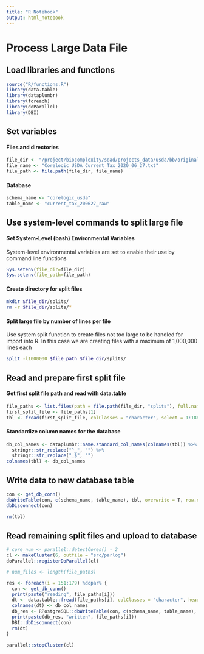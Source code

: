 ```yaml
---
title: "R Notebook"
output: html_notebook
---
```


# Process Large Data File

## Load libraries and functions

```r
source("R/functions.R")
library(data.table)
library(dataplumbr)
library(foreach)
library(doParallel)
library(DBI)
```

## Set variables

#### Files and directories

```r
file_dir <- "/project/biocomplexity/sdad/projects_data/usda/bb/original/Corelogic_June_2020_Files"
file_name <- "Corelogic_USDA_Current_Tax_2020_06_27.txt"
file_path <- file.path(file_dir, file_name)
```

#### Database

```r
schema_name <- "corelogic_usda"
table_name <- "current_tax_200627_raw"
```

## Use system-level commands to split large file

#### Set System-Level (bash) Environmental Variables

System-level environmental variables are set to enable their use by command line functions

```r
Sys.setenv(file_dir=file_dir)
Sys.setenv(file_path=file_path)
```

#### Create directory for split files

```bash
mkdir $file_dir/splits/
rm -r $file_dir/splits/*
```

#### Split large file by number of lines per file

Use system split function to create files not too large to be handled for import into R. In this case we are creating files with a maximum of 1,000,000 lines each

```bash
split -l1000000 $file_path $file_dir/splits/
```

## Read and prepare first split file

#### Get first split file path and read with data.table

```r
file_paths <- list.files(path = file.path(file_dir, "splits"), full.names = T)
first_split_file <- file_paths[1]
tbl <- fread(first_split_file, colClasses = "character", select = 1:188, quote = "")
```

#### Standardize column names for the database

```r
db_col_names <- dataplumbr::name.standard_col_names(colnames(tbl)) %>%
  stringr::str_replace("^_", "") %>%
  stringr::str_replace("_$", "")
colnames(tbl) <- db_col_names
```

## Write data to new database table

```r
con <- get_db_conn()
dbWriteTable(con, c(schema_name, table_name), tbl, overwrite = T, row.names = F)
dbDisconnect(con)

rm(tbl)
```

## Read remaining split files and upload to database

```r
# core_num <- parallel::detectCores() - 2
cl <- makeCluster(6, outfile = "src/parlog")
doParallel::registerDoParallel(cl)

# num_files <- length(file_paths)

res <- foreach(i = 151:179) %dopar% {
  con <- get_db_conn()
  print(paste("reading", file_paths[i]))
  dt <- data.table::fread(file_paths[i], colClasses = "character", header = FALSE, select = 1:188, quote = "")
  colnames(dt) <- db_col_names
  db_res <- RPostgreSQL::dbWriteTable(con, c(schema_name, table_name), dt, append = TRUE, row.names = FALSE)
  print(paste(db_res, "written", file_paths[i]))
  DBI::dbDisconnect(con)
  rm(dt)
}

parallel::stopCluster(cl)
```

